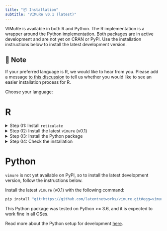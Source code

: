 ---
title: "📦 Installation"
subtitle: "VIMuRe v0.1 (latest)"
---

VIMuRe is available in both R and Python. The R implementation is a wrapper around the Python implementation. Both packages are in active development and are not yet on CRAN or PyPI. Use the installation instructions below to install the latest development version.

::: callout-note

## 📢 Note

If your preferred language is R, we would like to hear from you. Please add a message [to this discussion](https://github.com/latentnetworks/vimure/discussions/66) to tell us whether you would like to see an easier installation process for R.
:::

Choose your language:


::: panel-tabset

# R

<details><summary>Step 01: Install `reticulate`</summary>

## Step 01: Install `reticulate`

Open your R console and type the following command:

```r
install.packages("reticulate")
```

::: {.callout-note collapse="true"}
## Why do I need this package?

- Our core code is written in python, so we use `reticulate` to integrate our model in R. This package allows you to use Python within your R session in a seamless, high-performance interoperable way. 

- `reticulate` will look for the python installed on your computer. If for some reason it cannot find it, you may be prompted to download and install [miniconda](https://docs.conda.io/en/latest/miniconda.html). 

    - [miniconda](https://docs.conda.io/en/latest/miniconda.html) is the recommended installation method for most users, as it is easier to ensure that the newly installed python is isolated from other python installs you have in your system. 

    - If you initially declined the [miniconda](https://docs.conda.io/en/latest/miniconda.html) installation prompt, you can later manually install [miniconda](https://docs.conda.io/en/latest/miniconda.html) by running `reticulate::install_miniconda()`.

:::

<p style="margin-bottom: 2rem;"></p>
</details>


<details><summary>Step 02: Install the latest `vimure` (v0.1) </summary>

## Step 02: Install the latest `vimure` (v0.1)

In your R console, type the following commands:

```r
require(devtools)
devtools::install_github("latentnetworks/vimure", subdir="src/R", ref="develop")
```

<p style="margin-bottom: 2rem;"></p>

</details>

<details><summary>Step 03: Install the Python package</summary>

## Step 03: Install the Python package 

You **must** install the python package before using the R package. This is because the R package is a wrapper around the Python package. To install the Python package, follow the instructions below.

```r
require(vimure)
vimure::install_vimure()
```

If you are not using RStudio, i.e., you are using R in the terminal, you may need to restart your R session after installing the Python package.

Not a fan of having to do this python setup? Please add a message [to this discussion](https://github.com/latentnetworks/vimure/discussions/66) to tell us you would like to see an easier installation process for R.

<p style="margin-bottom: 2rem;"></p>

</details>

<details><summary>Step 04: Check the installation</summary>

### Step 04: Check the installation

To confirm that the installation was successful, run the following command:

```r
library(vimure)
vimure::vm_config()
```

You should see something like the following:

```r
#> Loaded vimure version
#> Vimure v (...)
#> Python v3.x (...)
```

</details>


# Python

`vimure` is not yet available on PyPI, so to install the latest development version, follow the instructions below.

Install the latest `vimure` (v0.1) with the following command:

```bash
pip install "git+https://github.com/latentnetworks/vimure.git#egg=vimure&subdirectory=src/python/"
```

This Python package was tested on Python >= 3.6, and it is expected to work fine in all OSes.

Read more about the Python setup for development [here](https://github.com/latentnetworks/vimure/blob/develop/src/python/README.md).

:::
